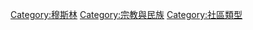 {{Commonscat|Muslim communities}}

[[Category:穆斯林|Category:穆斯林]]
[[Category:宗教與民族|Category:宗教與民族]]
[[Category:社區類型|Category:社區類型]]